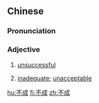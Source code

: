 ==Chinese==
{{zh-forms}}

===Pronunciation===
{{zh-pron
|m=不chéng
|c=bat1 sing4
|cat=a
}}

===Adjective===
{{zh-adj}}

# {{lb|zh|literary}} [[unsuccessful]]
# [[inadequate]]; [[unacceptable]]

[[hu:不成]]
[[fi:不成]]
[[zh:不成]]